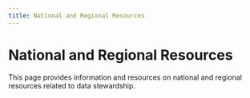 ```yaml
---
title: National and Regional Resources
---
```


# National and Regional Resources

This page provides information and resources on national and regional resources related to data stewardship.

